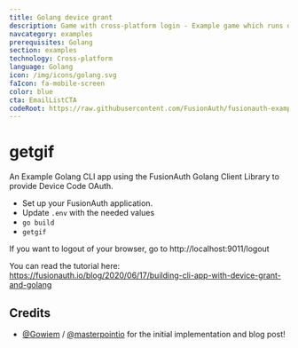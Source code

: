 ```yaml
---
title: Golang device grant
description: Game with cross-platform login - Example game which runs on both Windows and Android.
navcategory: examples
prerequisites: Golang
section: examples
technology: Cross-platform
language: Golang
icon: /img/icons/golang.svg
faIcon: fa-mobile-screen
color: blue
cta: EmailListCTA
codeRoot: https://raw.githubusercontent.com/FusionAuth/fusionauth-example-go-device-code-grant/main
---
```


# getgif

An Example Golang CLI app using the FusionAuth Golang Client Library to provide Device Code OAuth.

* Set up your FusionAuth application.
* Update `.env` with the needed values
* `go build`
* `getgif`

If you want to logout of your browser, go to http://localhost:9011/logout

You can read the tutorial here: https://fusionauth.io/blog/2020/06/17/building-cli-app-with-device-grant-and-golang

## Credits

- [@Gowiem](https://github.com/Gowiem) / [@masterpointio](https://github.com/masterpointio) for the initial implementation and blog post!


